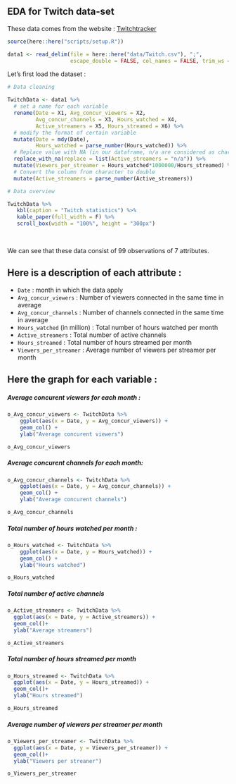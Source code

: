 ## EDA for Twitch data-set

These data comes from the website : [Twitchtracker](https://twitchtracker.com/statistics)

```r
source(here::here("scripts/setup.R"))
```

```r
data1 <- read_delim(file = here::here("data/Twitch.csv"), ";", 
                    escape_double = FALSE, col_names = FALSE, trim_ws = TRUE)
```

Let's first load the dataset :

```r
# Data cleaning

TwitchData <- data1 %>%
  # set a name for each variable
  rename(Date = X1, Avg_concur_viewers = X2, 
         Avg_concur_channels = X3, Hours_watched = X4, 
         Active_streamers = X5, Hours_streamed = X6) %>%
  # modify the format of certain variable
  mutate(Date = mdy(Date), 
         Hours_watched = parse_number(Hours_watched)) %>%
  # Replace value with NA (in our dataframe, n/a are considered as character)
  replace_with_na(replace = list(Active_streamers = "n/a")) %>%
  mutate(Viewers_per_streamer = Hours_watched*1000000/Hours_streamed) %>%
  # Convert the column from character to double
  mutate(Active_streamers = parse_number(Active_streamers))

# Data overview

TwitchData %>% 
   kbl(caption = "Twitch statistics") %>%  
   kable_paper(full_width = F) %>% 
   scroll_box(width = "100%", height = "300px")
```
<p>&nbsp;</p>
We can see that these data consist of 99 observations of 7 attributes.

## Here is a description of each attribute :
   
- `Date` : month in which the data apply
- `Avg_concur_viewers` : Number of viewers connected in the same time in average 
- `Avg_concur_channels` : Number of channels connected in the same time in average 
- `Hours_watched` (in million) : Total number of hours watched per month
- `Active_streamers` : Total number of active channels
- `Hours_streamed` : Total number of hours streamed per month
- `Viewers_per_streamer` : Average number of viewers per streamer per month


## Here the graph for each variable :

##### Average concurent viewers for each month :

```r
o_Avg_concur_viewers <- TwitchData %>%
    ggplot(aes(x = Date, y = Avg_concur_viewers)) +
    geom_col() +
    ylab("Average concurent viewers")

o_Avg_concur_viewers
```

##### Average concurent channels for each month:

```r
o_Avg_concur_channels <- TwitchData %>% 
    ggplot(aes(x = Date, y = Avg_concur_channels)) +
    geom_col() +
    ylab("Average concurent channels")

o_Avg_concur_channels
```

##### Total number of hours watched per month :

```r
o_Hours_watched <- TwitchData %>% 
    ggplot(aes(x = Date, y = Hours_watched)) +
    geom_col() +
    ylab("Hours watched")

o_Hours_watched
```

##### Total number of active channels

```r
o_Active_streamers <- TwitchData %>% 
  ggplot(aes(x = Date, y = Active_streamers)) +
  geom_col()+
  ylab("Average streamers")

o_Active_streamers
```

##### Total number of hours streamed per month

```r
o_Hours_streamed <- TwitchData %>% 
  ggplot(aes(x = Date, y = Hours_streamed)) +
  geom_col()+
  ylab("Hours streamed")

o_Hours_streamed
```

##### Average number of viewers per streamer per month

```r
o_Viewers_per_streamer <- TwitchData %>% 
  ggplot(aes(x = Date, y = Viewers_per_streamer)) +
  geom_col()+
  ylab("Viewers per streaner")

o_Viewers_per_streamer
```



